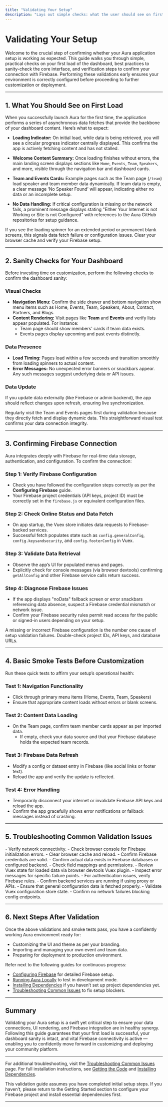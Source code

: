 ```yaml
---
title: "Validating Your Setup"
description: "Lays out simple checks: what the user should see on first load, best practices for sanity-checking the dashboard, and confirming connection with Firebase. Includes signs of success and basic smoke tests before further customization."
---
```


# Validating Your Setup

Welcome to the crucial step of confirming whether your Aura application setup is working as expected. This guide walks you through simple, practical checks on your first load of the dashboard, best practices to sanity-check the core interface, and verification steps to confirm your connection with Firebase. Performing these validations early ensures your environment is correctly configured before proceeding to further customization or deployment.

---

## 1. What You Should See on First Load

When you successfully launch Aura for the first time, the application performs a series of asynchronous data fetches that provide the backbone of your dashboard content. Here’s what to expect:

- **Loading Indicator:** On initial load, while data is being retrieved, you will see a circular progress indicator centrally displayed. This confirms the app is actively fetching content and has not stalled.

- **Welcome Content Summary:** Once loading finishes without errors, the main landing screen displays sections like `Home`, `Events`, `Team`, `Speakers`, and more, visible through the navigation bar and dashboard cards.

- **Team and Events Cards:** Example pages such as the Team page (`/team`) load speaker and team member data dynamically. If team data is empty, a clear message ‘No Speaker Found’ will appear, indicating either no data or an incomplete setup.

- **No Data Handling:** If critical configuration is missing or the network fails, a prominent message displays stating "Either Your Internet is not Working or Site is not Configured" with references to the Aura GitHub repositories for setup guidance.

<Tip>
If you see the loading spinner for an extended period or permanent blank screens, this signals data fetch failure or configuration issues. Clear your browser cache and verify your Firebase setup.
</Tip>

---

## 2. Sanity Checks for Your Dashboard

Before investing time on customization, perform the following checks to confirm the dashboard sanity:

### Visual Checks

- **Navigation Menu:** Confirm the side drawer and bottom navigation show menu items such as Home, Events, Team, Speakers, About, Contact, Partners, and Blogs.
- **Content Rendering:** Visit pages like **Team** and **Events** and verify lists appear populated. For instance:
  - Team page should show members' cards if team data exists.
  - Events pages display upcoming and past events distinctly.

### Data Presence

- **Load Timing:** Pages load within a few seconds and transition smoothly from loading spinners to actual content.
- **Error Messages:** No unexpected error banners or snackbars appear. Any such messages suggest underlying data or API issues.

### Data Update

If you update data externally (like Firebase or admin backend), the app should reflect changes upon refresh, ensuring live synchronization.

<Check>
Regularly visit the Team and Events pages first during validation because they directly fetch and display dynamic data. This straightforward visual test confirms your data connection integrity.
</Check>

---

## 3. Confirming Firebase Connection

Aura integrates deeply with Firebase for real-time data storage, authentication, and configuration. To confirm the connection:

### Step 1: Verify Firebase Configuration

- Check you have followed the configuration steps correctly as per the **Configuring Firebase** guide.
- Your Firebase project credentials (API keys, project ID) must be correctly set in the `firebase.js` or equivalent configuration files.

### Step 2: Check Online Status and Data Fetch

- On app startup, the Vuex store initiates data requests to Firebase-backed services.
- Successful fetch populates state such as `config.generalConfig`, `config.keysandsecurity`, and `config.footerConfig` in Vuex.

### Step 3: Validate Data Retrieval

- Observe the app’s UI for populated menus and pages.
- Explicitly check for console messages (via browser devtools) confirming `getAllConfig` and other Firebase service calls return success.

### Step 4: Diagnose Firebase Issues

- If the app displays "noData" fallback screen or error snackbars referencing data absence, suspect a Firebase credential mismatch or network issue.
- Confirm your Firebase security rules permit read access for the public or signed-in users depending on your setup.

<Warning>
A missing or incorrect Firebase configuration is the number one cause of setup validation failures. Double-check project IDs, API keys, and database URLs.
</Warning>

---

## 4. Basic Smoke Tests Before Customization

Run these quick tests to affirm your setup’s operational health:

### Test 1: Navigation Functionality
- Click through primary menu items (Home, Events, Team, Speakers)
- Ensure that appropriate content loads without errors or blank screens.

### Test 2: Content Data Loading
- On the Team page, confirm team member cards appear as per imported data.
  - If empty, check your data source and that your Firebase database holds the expected team records.

### Test 3: Firebase Data Refresh
- Modify a config or dataset entry in Firebase (like social links or footer text).
- Reload the app and verify the update is reflected.

### Test 4: Error Handling
- Temporarily disconnect your internet or invalidate Firebase API keys and reload the app.
- Confirm the app gracefully shows error notifications or fallback messages instead of crashing.

---

## 5. Troubleshooting Common Validation Issues

<AccordionGroup title="Common Symptoms and Remedies">
<Accordion title="Loading Spinner Stuck Indefinitely">
- Verify network connectivity.
- Check browser console for Firebase initialization errors.
- Clear browser cache and reload.
- Confirm Firebase credentials are valid.
</Accordion>
<Accordion title="No Data or 'No Speaker Found' Message"
>
- Confirm actual data exists in Firebase databases or configured backend.
- Check field mappings and permissions.
- Review Vuex state for loaded data via browser devtools Vuex plugin.
</Accordion>
<Accordion title="Error Snackbars on UI">
- Inspect error messages for specific failure points.
- For authentication issues, verify Firebase rules.
- Confirm backend services are running if using proxy or APIs.
</Accordion>
<Accordion title="No Navigation or Blank Sidebar">
- Ensure that general configuration data is fetched properly.
- Validate Vuex configuration store state.
- Confirm no network failures blocking config endpoints.
</Accordion>
</AccordionGroup>

---

## 6. Next Steps After Validation

Once the above validations and smoke tests pass, you have a confidently working Aura environment ready for:

- Customizing the UI and theme as per your branding.
- Importing and managing your own event and team data.
- Preparing for deployment to production environment.

Refer next to the following guides for continuous progress:

- [Configuring Firebase](../configuration-run/firebase-setup) for detailed Firebase setup.
- [Running Aura Locally](../configuration-run/local-run) to test in development mode.
- [Installing Dependencies](../installation/installing-dependencies) if you haven’t set up project dependencies yet.
- [Troubleshooting Common Issues](../troubleshooting-validation/common-issues) to fix setup blockers.

---

## Summary
Validating your Aura setup is a swift yet critical step to ensure your data connections, UI rendering, and Firebase integration are in healthy synergy. Following this guide guarantees that your first load is successful, your dashboard sanity is intact, and vital Firebase connectivity is active — enabling you to confidently move forward in customizing and deploying your community platform.

---

For additional troubleshooting, visit the [Troubleshooting Common Issues](../troubleshooting-validation/common-issues) page. For full installation instructions, see [Getting the Code](../installation/getting-the-code) and [Installing Dependencies](../installation/installing-dependencies).

<Note>
This validation guide assumes you have completed initial setup steps. If you haven’t, please return to the Getting Started section to configure your Firebase project and install essential dependencies first.
</Note>

---